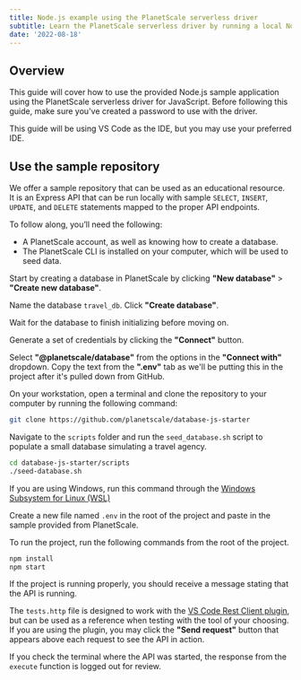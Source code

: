 ```yaml
---
title: Node.js example using the PlanetScale serverless driver
subtitle: Learn the PlanetScale serverless driver by running a local Node.js project.
date: '2022-08-18'
---
```



## Overview

This guide will cover how to use the provided Node.js sample application using the PlanetScale serverless driver for JavaScript. Before following this guide, make sure you've created a password to use with the driver.

<InfoBlock type="note">

This guide will be using VS Code as the IDE, but you may use your preferred IDE.

</InfoBlock>

## Use the sample repository

We offer a sample repository that can be used as an educational resource. It is an Express API that can be run locally with sample `SELECT`, `INSERT`, `UPDATE`, and `DELETE` statements mapped to the proper API endpoints.

To follow along, you’ll need the following:

- A PlanetScale account, as well as knowing how to create a database.
- The PlanetScale CLI is installed on your computer, which will be used to seed data.

Start by creating a database in PlanetScale by clicking **"New database"** > **"Create new database"**.

<ImageBlock alt='How to create a new database.' src={img0} />

Name the database `travel_db`. Click **"Create database"**.

<ImageBlock alt='The New database modal.' src={img1} />

Wait for the database to finish initializing before moving on.

<ImageBlock alt='The travel_db initializing.' src={img2} />

Generate a set of credentials by clicking the **"Connect"** button.

<ImageBlock alt='The Connect button in the PlanetScale dashboard.' src={img4} />

Select **"@planetscale/database"** from the options in the **"Connect with"** dropdown. Copy the text from the **".env"** tab as we'll be putting this in the project after it's pulled down from GitHub.

<ImageBlock alt='The Connect modal.' src={img5} />

On your workstation, open a terminal and clone the repository to your computer by running the following command:

```bash
git clone https://github.com/planetscale/database-js-starter
```

Navigate to the `scripts` folder and run the `seed_database.sh` script to populate a small database simulating a travel agency.

```bash
cd database-js-starter/scripts
./seed-database.sh
```

<InfoBlock type="note">

If you are using Windows, run this command through the [Windows Subsystem for Linux (WSL)](https://docs.microsoft.com/en-us/windows/wsl/)

</InfoBlock>

Create a new file named `.env` in the root of the project and paste in the sample provided from PlanetScale.

<ImageBlock alt='The .env example.' src={img6} />

To run the project, run the following commands from the root of the project.

```bash
npm install
npm start
```

If the project is running properly, you should receive a message stating that the API is running.

<ImageBlock alt='The terminal running the sample project.' src={img7} />

The `tests.http` file is designed to work with the [VS Code Rest Client plugin](https://marketplace.visualstudio.com/items?itemName=humao.rest-client), but can be used as a reference when testing with the tool of your choosing. If you are using the plugin, you may click the **"Send request"** button that appears above each request to see the API in action.

<ImageBlock alt='An example of a POST request to the sample project.' src={img8} />

If you check the terminal where the API was started, the response from the `execute` function is logged out for review.

<ImageBlock alt='The console output after a hotel is added.' src={img9} />
